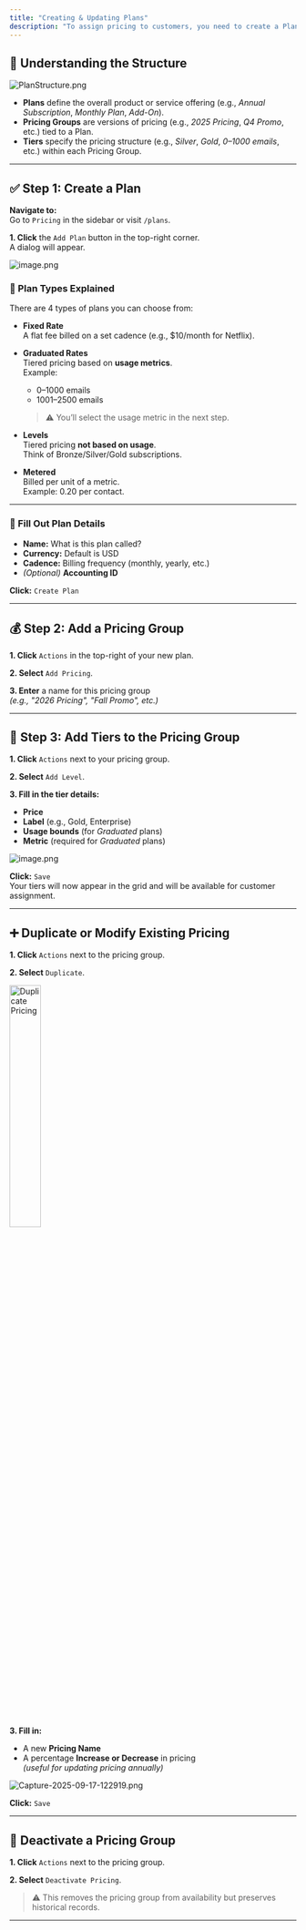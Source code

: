 ```yaml
---
title: "Creating & Updating Plans"
description: "To assign pricing to customers, you need to create a Plan, Pricing Group, and Tiers. This guide walks you through each step."
---
```


## 🧩 Understanding the Structure

![PlanStructure.png](/images/PlanStructure.png)

- **Plans** define the overall product or service offering (e.g., _Annual Subscription_, _Monthly Plan_, _Add-On_).
- **Pricing Groups** are versions of pricing (e.g., _2025 Pricing_, _Q4 Promo_, etc.) tied to a Plan.
- **Tiers** specify the pricing structure (e.g., _Silver_, _Gold_, _0–1000 emails_, etc.) within each Pricing Group.

---

## ✅ Step 1: Create a Plan

**Navigate to:**\
Go to `Pricing` in the sidebar or visit `/plans`.

**1. Click** the `Add Plan` button in the top-right corner.\
A dialog will appear.

![image.png](/images/image.png)

### 🧠 Plan Types Explained

There are 4 types of plans you can choose from:

- **Fixed Rate**\
  A flat fee billed on a set cadence (e.g., \$10/month for Netflix).
- **Graduated Rates**\
  Tiered pricing based on **usage metrics**.\
  Example:
  - 0–1000 emails
  - 1001–2500 emails

  > ⚠️ You’ll select the usage metric in the next step.
- **Levels**\
  Tiered pricing **not based on usage**.\
  Think of Bronze/Silver/Gold subscriptions.
- **Metered**\
  Billed per unit of a metric.\
  Example:  0.20 per contact.

---

### 📝 Fill Out Plan Details

- **Name:** What is this plan called?
- **Currency:** Default is USD
- **Cadence:** Billing frequency (monthly, yearly, etc.)
- _(Optional)_ **Accounting ID**

**Click:** `Create Plan`

---

## 💰 Step 2: Add a Pricing Group

**1. Click** `Actions` in the top-right of your new plan.

**2. Select** `Add Pricing`.

**3. Enter** a name for this pricing group\
_(e.g., "2026 Pricing", "Fall Promo", etc.)_

---

## 🧮 Step 3: Add Tiers to the Pricing Group

**1. Click** `Actions` next to your pricing group.

**2. Select** `Add Level`.

**3. Fill in the tier details:**

- **Price**
- **Label** (e.g., Gold, Enterprise)
- **Usage bounds** (for _Graduated_ plans)
- **Metric** (required for _Graduated_ plans)

![image.png](/images/image.png)

**Click:** `Save`\
Your tiers will now appear in the grid and will be available for customer assignment.

---

## ➕ Duplicate or Modify Existing Pricing

**1. Click** `Actions` next to the pricing group.

**2. Select** `Duplicate`.

<img
  src="/images/Capture-2025-09-17-122741.png"
  alt="Duplicate Pricing"
  title="Duplicate Pricing"
  style="width: 33%;"
/>

**3. Fill in:**

- A new **Pricing Name**
- A percentage **Increase or Decrease** in pricing\
  _(useful for updating pricing annually)_

![Capture-2025-09-17-122919.png](/images/Capture-2025-09-17-122919.png)

**Click:** `Save`

---

## 🔕 Deactivate a Pricing Group

**1. Click** `Actions` next to the pricing group.

**2. Select** `Deactivate Pricing`.

> ⚠️ This removes the pricing group from availability but preserves historical records.

---